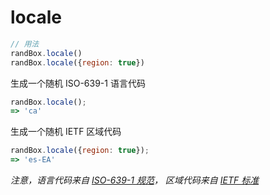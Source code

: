 # locale

```js
// 用法
randBox.locale()
randBox.locale({region: true})
```

生成一个随机 ISO-639-1 语言代码

```js
randBox.locale();
=> 'ca'
```

生成一个随机 IETF 区域代码

```js
randBox.locale({region: true});
=> 'es-EA'
```


_注意，语言代码来自 [ISO-639-1 规范](http://www.loc.gov/standards/iso639-2/php/code_list.php)，
区域代码来自 [IETF 标准](http://data.okfn.org/data/core/language-codes#resource-language-codes-full)_
